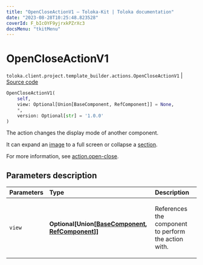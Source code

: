 ```yaml
---
title: "OpenCloseActionV1 — Toloka-Kit | Toloka documentation"
date: "2023-08-28T10:25:48.823528"
coverId: F_bIcOYF9yjrxkPZrXc3
docsMenu: "tkitMenu"
---
```


# OpenCloseActionV1

`toloka.client.project.template_builder.actions.OpenCloseActionV1` | [Source code](https://github.com/Toloka/toloka-kit/blob/v1.2.1/src/client/project/template_builder/actions.py#L88)

```python
OpenCloseActionV1(
    self,
    view: Optional[Union[BaseComponent, RefComponent]] = None,
    *,
    version: Optional[str] = '1.0.0'
)
```

The action changes the display mode of another component.

It can expand an [image](/docs/toloka-kit/reference/toloka.client.project.template_builder.view.ImageViewV1) to a full screen
or collapse a [section](/docs/toloka-kit/reference/toloka.client.project.template_builder.view.CollapseViewV1).

For more information, see [action.open-close](/docs/template-builder/reference/action.open-close).

## Parameters description

| Parameters | Type | Description |
| :----------| :----| :-----------|
`view`|**Optional\[Union\[[BaseComponent](/docs/toloka-kit/reference/toloka.client.project.template_builder.base.BaseComponent), [RefComponent](/docs/toloka-kit/reference/toloka.client.project.template_builder.base.RefComponent)\]\]**|<p>References the component to perform the action with.</p>